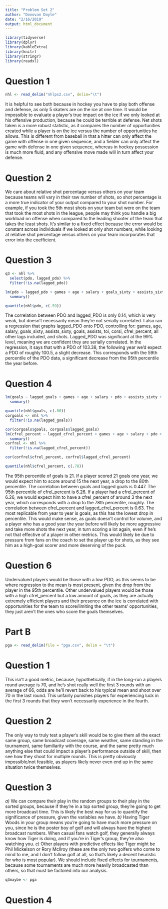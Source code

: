 ```yaml
---
title: "Problem Set 2"
author: "Donovan Doyle"
date: "2/16/2019"
output: html_document
---
```


```r
library(tidyverse)
library(dplyr)
library(kableExtra)
library(knitr)
library(stringr)
library(readxl)
```

# Question 1
```r
nhl <- read_delim("nhlps2.csv", delim="\t")
```
It is helpful to see both because in hockey you have to play both offense and defense, as only 5 skaters are on the ice at one time. It would be impossible to evaluate a player's true impact on the ice if we only looked at his offensive production, because he could be terrible at defense. Net shots taken is a more robust statistic, as it compares the number of opportunities created while a player is on the ice versus the number of opportunities he allows. This is different from baseball in that a hitter can only affect the game with offense in one given sequence, and a fielder can only affect the game with defense in one given sequence, whereas in hockey possession is much more fluid, and any offensive move made will in turn affect your defense.

# Question 2
We care about relative shot percentage versus others on your team because teams will vary in their raw number of shots, so shot percentage is a more true indicator of your output compared to your shot number. For example, if you took the 5th most shots on your team but were on the team that took the most shots in the league, people may think you handle a big workload on offense when compared to the leading shooter of the team that takes the least shots. It's similar to a fixed effect because the error would be constant across individuals if we looked at only shot numbers, while looking at relative shot percentage versus others on your team incorporates that error into the coefficient.

# Question 3
```r
q3 <- nhl %>%
  select(pdo, lagged_pdo) %>%
  filter(!is.na(lagged_pdo))

lm(pdo ~ lagged_pdo + games + age + salary + goals_sixty + assists_sixty + toi + corsi + cfrel_percent + goals + assists + lagged_goals + lagged_shots + shots + lagged_assists + lagged_toi + lagged_cfrel_percent, data = nhl) %>%
  summary()

quantile(nhl$pdo, c(.59))
```
The correlation between PDO and lagged_PDO is only 0.14, which is very weak, but doesn't necessarily mean they're not serially correlated. I also ran a regression that graphs lagged_PDO onto PDO, controlling for: games, age, salary, goals_sixty, assists_sixty, goals, assists, toi, corsi, cfrel_percent, all other lags included, and shots. Lagged_PDO was significant at the 99% level, meaning we are confident they are serially correlated. In the regression, it says that with a PDO of 103.38, the following year we'd expect a PDO of roughly 100.5, a slight decrease. This corresponds with the 59th percentile of the PDO data, a significant decrease from the 95th percentile the year before. 

# Question 4
```r
lm(goals ~ lagged_goals + games + age + salary + pdo + assists_sixty + toi + corsi + cfrel_percent + lagged_pdo + assists + lagged_shots + lagged_assists + lagged_toi + shots + lagged_cfrel_percent, data = nhl) %>%
  summary()

quantile(nhl$goals, c(.80))
corgoals <- nhl %>%
  filter(!is.na(lagged_goals))

cor(corgoals$goals, corgoals$lagged_goals)
lm(cfrel_percent ~ lagged_cfrel_percent + games + age + salary + pdo + assists_sixty + toi + corsi + goals + lagged_pdo + assists + lagged_shots + lagged_assists + lagged_toi + shots + lagged_goals, data = nhl) %>%
  summary()
corfrel <- nhl %>%
  filter(!is.na(lagged_cfrel_percent))

cor(corfrel$cfrel_percent, corfrel$lagged_cfrel_percent)

quantile(nhl$cfrel_percent, c(.78))
```
The 95th percentile of goals is 21. If a player scored 21 goals one year, we would expect him to score around 15 the next year, a drop to the 80th percentile. The correlation between goals and lagged goals is 0.447. The 95th percentile of cfrel_percent is 6.26. If a player had a cfrel_percent of 6.26, we would expect him to have a cfrel_percent of around 3 the next year, which corresponds with a drop to the 78th percentile, roughly. The correlation between cfrel_percent and lagged_cfrel_percent is 0.63. The most replicable from year to year is goals, as this has the lowest drop in percentile. This would make sense, as goals doesn't control for volume, and a player who has a good year the year before will likely be more aggressive and take more shots the next year, in turn scoring a lot again, even if he's not that effective of a player in other metrics. This would likely be due to pressure from fans on the coach to set the player up for shots, as they see him as a high-goal scorer and more deserving of the puck.

# Question 6
Undervalued players would be those with a low PDO, as this seems to be where regression to the mean is most present, given the drop from the player in the 95th percentile. Other undervalued players would be those with a high cfrel_percent but a low amount of goals, as they are actually extremely efficient players and their presence on the ice is correlated with opportunities for the team to score/limiting the other teams' opportunities, they just aren't the ones who score the goals themselves.

# Part B
```r
pga <- read_delim(file = "pga.csv", delim = "\t")

```
# Question 1
This isn't a good metric, because, hypothetically, if in the long-run a players round average is 70, and he's shot really well the first 3 rounds with an average of 66, odds are he'll revert back to his typical mean and shoot over 70 in the last round. This unfairly punishes players for experiencing luck in the first 3 rounds that they won't necessarily experience in the fourth. 

# Question 2
The only way to truly test a player's skill would be to give them all the exact same group, same broadcast coverage, same weather, same standing in the tournament, same familiarity with the course, and the same pretty much anything else that could impact a player's performance outside of skill, then see how they shoot for multiple rounds. This is pretty obviously impossible/not feasible, as players likely never even end up in the same situation twice themselves. 

# Question 3
*a)* We can compare their play in the random groups to their play in the sorted groups, because if they're in a top sorted group, they're going to get more broadcast time. This is likely the best way for us to quantify the significance of pressure, given the variables we have.
*b)* Having Tiger Woods in your group means you're going to have much more pressure on you, since he is the poster boy of golf and will always have the highest broadcast numbers. When casual fans watch golf, they generally always know how Tiger is doing, and if you're in Tiger's group, they're also watching you. 
*c)* Other players with predictive effects like Tiger might be Phil Mickelson or Rory McIlroy (these are the only two golfers who come to mind to me, and I don't follow golf at all, so that's likely a decent heuristic for who is most popular). We should include fixed effects for tournaments, because some tournaments are much more heavily broadcasted than others, so that must be factored into our analysis.
```r


q3maybe <- pga

```

# Question 4
